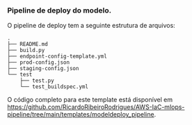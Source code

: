 
### Pipeline de deploy do modelo.

O pipeline de deploy tem a seguinte estrutura de arquivos:

```
.
├── README.md
├── build.py
├── endpoint-config-template.yml
├── prod-config.json
├── staging-config.json
└── test
    ├── test.py
    └── test_buildspec.yml
```



O código completo para este template está disponível em https://github.com/RicardoRibeiroRodrigues/AWS-IaC-mlops-pipeline/tree/main/templates/modeldeploy_pipeline.